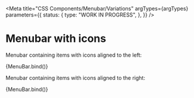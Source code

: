 
<Meta
  title="CSS Components/Menubar/Variations"
  argTypes={argTypes}
  parameters={{
    status: {
      type: "WORK IN PROGRESS",
    },
  }}
/>

# Menubar with icons

Menubar containing items with icons aligned to the left:

<Canvas>
  <Story name="With icons left" args={{ ...defaultArgs, useIcons: true }}>
    {MenuBar.bind()}
  </Story>
</Canvas>

Menubar containing items with icons aligned to the right:

<Canvas>
  <Story name="With icons right" args={{ ...defaultArgs, useIcons: true, iconAlign: "right" }}>
    {MenuBar.bind()}
  </Story>
</Canvas>
